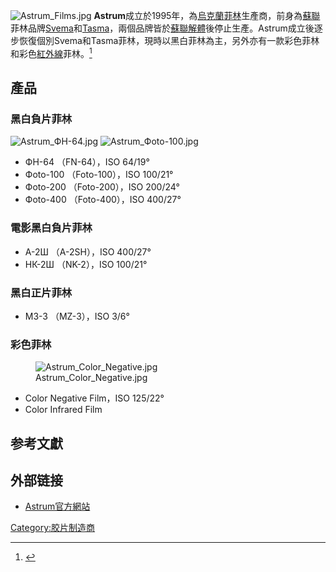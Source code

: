 {{multiple issues| 
{{Expand|time=2018-05-22T06:43:56+00:00}} 
{{Refimprove|time=2018-05-22T06:43:56+00:00}} 
{{orphan|time=2017-09-29T14:12:04+00:00}}
}}
{{noteTA
|1=zh-tw:底片;zh-hk:菲林;zh-cn:胶片;
}}
{{Infobox company 
| name = Astrum LLC
| logo = 
| type = 
| location = [[烏克蘭|烏克蘭]][[紹斯特卡|紹斯特卡]]
| key_people = 
| foundation = 1995
| area_served = 
| industry = [[攝影|攝影]]
| products = [[菲林|菲林]]、[[磁帶|磁帶]]
| revenue = 
| operating_income = 
| net_income = 
| num_employees =
| parent =
| subsid =
| homepage = http://www.astrum-ltd.com/
}}

[[File:Astrum_Films.jpg|thumb]]
'''Astrum'''成立於1995年，為[[烏克蘭|烏克蘭]][[菲林|菲林]]生產商，前身為[[蘇聯|蘇聯]]菲林品牌[[Svema|Svema]]和[[Tasma|Tasma]]，兩個品牌皆於[[蘇聯解體|蘇聯解體]]後停止生產。Astrum成立後逐步恢復個別Svema和Tasma菲林，現時以黑白菲林為主，另外亦有一款彩色菲林和彩色[[紅外線|紅外線]]菲林。<ref>{{cite web | url=http://astrum-ltd.com/en.html | title=Astrum網站 | work=Astrum簡介 | accessdate=2017-02-15 | archive-date=2017-09-12 | archive-url=https://web.archive.org/web/20170912130750/http://www.astrum-ltd.com/en.html | dead-url=no }}</ref>

== 產品 ==
=== 黑白負片菲林 ===
[[File:Astrum_ФН-64.jpg|thumb]]
[[File:Astrum_Фoto-100.jpg|thumb]]
* ФН-64 （FN-64），ISO 64/19°
* Фoto-100 （Foto-100），ISO 100/21°
* Фoto-200 （Foto-200），ISO 200/24°
* Фoto-400 （Foto-400），ISO 400/27°

=== 電影黑白負片菲林 ===
* А-2Ш （A-2SH），ISO 400/27°
* НК-2Ш （NK-2），ISO 100/21°

=== 黑白正片菲林 ===
* МЗ-3 （MZ-3），ISO 3/6°

=== 彩色菲林 ===
[[File:Astrum_Color_Negative.jpg|thumb]]
* Color Negative Film，ISO 125/22°
* Color Infrared Film

== 参考文獻 ==
<references/>

== 外部链接 ==
* [http://www.astrum-ltd.com/ Astrum官方網站]{{Wayback|url=http://www.astrum-ltd.com/ |date=20161121030337 }}
{{Photo-stub}}

[[Category:胶片制造商|Category:胶片制造商]]